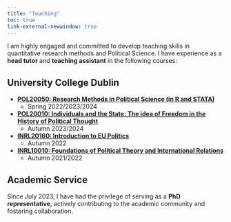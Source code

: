```yaml
---
title: "Teaching"
toc: true 
link-external-newwindow: true
---
```

    
I am highly engaged and committed to develop teaching skills in quantitative research methods and Political Science. I have experience as a **head tutor** and **teaching assistant** in the following courses:


## University College Dublin 

- **[POL20050: Research Methods in Political Science (in R and STATA)](https://hub.ucd.ie/usis/!W_HU_MENU.P_PUBLISH?p_tag=MODULE&MODULE=POL20050)**
    - Spring 2022/2023/2024 
 

- **[POL20010: Individuals and the State: The idea of Freedom in the History of Political Thought](https://hub.ucd.ie/usis/!W_HU_MENU.P_PUBLISH?p_tag=MODULE&MODULE=POL20010)**
    - Autumn 2023/2024 


- **[INRL20160: Introduction to EU Politics](https://hub.ucd.ie/usis/!W_HU_MENU.P_PUBLISH?p_tag=MODULE&MODULE=INRL20160)**
    - Autumn 2022 


- **[INRL10010: Foundations of Political Theory and International Relations](https://hub.ucd.ie/usis/!W_HU_MENU.P_PUBLISH?p_tag=MODULE&MODULE=INRL10010)**
    - Autumn 2021/2022 


## Academic Service 

Since July 2023, I have had the privilege of serving as a **PhD representative**, actively contributing to the academic community and fostering collaboration. 

<!--
Add separation here between body and footer
-->
